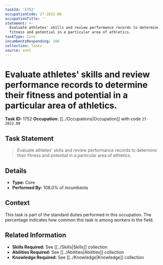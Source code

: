 ```yaml
---
taskId: '1752'
occupationCode: 27-2022.00
occupationTitle: ''
statement: >-
  Evaluate athletes' skills and review performance records to determine their
  fitness and potential in a particular area of athletics.
taskType: Core
incumbentsResponding: 108
collection: Tasks
source: onet
---
```

# Evaluate athletes' skills and review performance records to determine their fitness and potential in a particular area of athletics.

**Task ID:** 1752
**Occupation:** [[../Occupations|Occupation]] with code `27-2022.00`

## Task Statement

> Evaluate athletes' skills and review performance records to determine their fitness and potential in a particular area of athletics.

## Details

- **Type:** Core
- **Performed By:** 108.0% of incumbents

## Context

This task is part of the standard duties performed in this occupation. The percentage indicates how common this task is among workers in the field.

## Related Information

- **Skills Required:** See [[../Skills|Skills]] collection
- **Abilities Required:** See [[../Abilities|Abilities]] collection
- **Knowledge Required:** See [[../Knowledge|Knowledge]] collection
